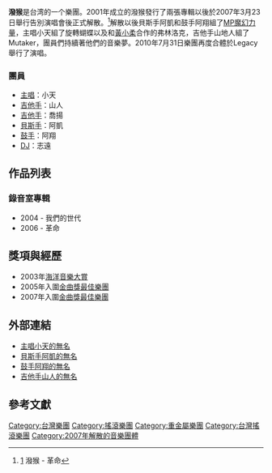 {{About|樂團|“潑猴”的其他意思|潑猴}}
{{Multiple issues|
{{Citecheck|time=2021-04-10T11:26:46+00:00}}
{{Refimprove|time=2021-04-10T11:26:46+00:00}}
{{Original research|time=2021-04-10T11:27:14+00:00}}
}}
{{藝人
| 姓名 = 潑猴
|  類型 = 樂團
| 英文名 = monkey insane
| 國籍 = {{ROC}}
| 音樂類型 = [[新金屬|新金屬]]、[[Post-Grunge|Post-Grunge]]、[[另類搖滾|另類搖滾]]
| 活躍年代 = 2001年~2007年
| 唱片公司 = [[愛貝克思|艾迴唱片]]、喜馬拉雅唱片
}} 

'''潑猴'''是台湾的一个樂團。2001年成立的潑猴發行了兩張專輯以後於2007年3月23日舉行告別演唱會後正式解散。<ref>[http://iamnomoh.pixnet.net/blog/post/23844860] {{Wayback|url=http://iamnomoh.pixnet.net/blog/post/23844860 |date=20170906063515 }}潑猴 - 革命</ref>解散以後貝斯手阿凱和鼓手阿翔組了[[MP魔幻力量|MP魔幻力量]]，主唱小天組了旋轉蝴蝶以及和[[黃小柔|黃小柔]]合作的弗林洛克，吉他手山地人組了Mutaker，團員們持續著他們的音樂夢。2010年7月31日樂團再度合體於Legacy舉行了演唱。

===團員===
* [[主唱|主唱]]：小天
* [[吉他手|吉他手]]：山人
* [[吉他手|吉他手]]：喬揚
* [[貝斯手|貝斯手]]：阿凱
* [[鼓手|鼓手]]：阿翔
* [[DJ|DJ]]：志遠

==作品列表==
===錄音室專輯===
*2004 - 我們的世代
*2006 - 革命

==獎項與經歷==
*2003年[[貢寮國際海洋音樂祭|海洋音樂大賞]]
*2005年入圍[[最佳樂團獎_(金曲獎)|金曲獎最佳樂團]]
*2007年入圍[[最佳樂團獎_(金曲獎)|金曲獎最佳樂團]]

==外部連結==
*[http://www.wretch.cc/blog/MonkeySky18 主唱小天的無名] {{Wayback|url=http://www.wretch.cc/blog/MonkeySky18 |date=20131227052909 }}
*[http://www.wretch.cc/album/biheman 貝斯手阿凱的無名] {{Wayback|url=http://www.wretch.cc/album/biheman |date=20131226024526 }}
*[http://www.wretch.cc/blog/moiguykimo 鼓手阿翔的無名] {{Wayback|url=http://www.wretch.cc/blog/moiguykimo |date=20131226231240 }}
*[http://www.wretch.cc/blog/slipmonkey3 吉他手山人的無名]

== 參考文獻 ==
<div style="font-size:85%">
<references/>
</div>

[[Category:台灣樂團|Category:台灣樂團]]
[[Category:搖滾樂團|Category:搖滾樂團]]
[[Category:重金屬樂團|Category:重金屬樂團]]
[[Category:台灣搖滾樂團|Category:台灣搖滾樂團]]
[[Category:2007年解散的音樂團體|Category:2007年解散的音樂團體]]